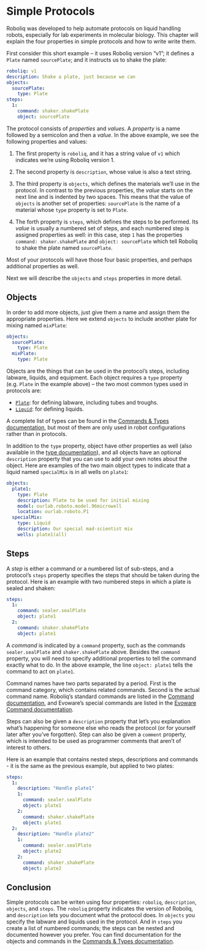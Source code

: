 # Simple Protocols

Roboliq was developed to help automate protocols on liquid handling robots,
especially for lab experiments in molecular biology.
This chapter will explain the four properties in simple protocols and how to write
write them.

First consider this short example -- it uses Roboliq version "v1"; it defines a `Plate` named `sourcePlate`; and it instructs us to shake the plate:

```yaml
roboliq: v1
description: Shake a plate, just because we can
objects:
  sourcePlate:
    type: Plate
steps:
  1:
    command: shaker.shakePlate
    object: sourcePlate
```

The protocol consists of *properties* and *values*.
A *property* is a name followed by a semicolon and then a *value*.
In the above example, we see the following properties and values:

1) The first property is `roboliq`, and it has a string value of `v1` which
  indicates we're using Roboliq version 1.

2) The second property is `description`, whose value is also a text string.

3) The third property is `objects`, which defines the materials we'll use in the
  protocol.  In contrast to the previous properties, the *value* starts on the
  next line and is indented by two spaces.  This means that the value of
  `objects` is another set of properties: `sourcePlate` is the name
  of a material whose `type` property is set to `Plate`.

4) The forth property is `steps`, which defines the steps to be performed.
  Its *value* is usually a numbered set of steps, and each numbered step
  is assigned properties as well: in this case, step `1` has the properties
  `command: shaker.shakePlate` and `object: sourcePlate` which tell Roboliq
  to shake the plate named `sourcePlate`.

Most of your protocols will have those four basic properties, and perhaps additional properties as well.

Next we will describe the `objects` and `steps` properties in more detail.

## Objects

In order to add more objects, just give them a name and assign them the appropriate properties.
Here we extend `objects` to include another plate for mixing named `mixPlate`:

```yaml
objects:
  sourcePlate:
    type: Plate
  mixPlate:
    type: Plate
```

Objects are the things that can be used in the protocol's steps, including
labware, liquids, and equipment.
Each object requires a `type` property (e.g. `Plate` in the
example above) -- the two most common types used in protocols are:

* [`Plate`](../protocol/commands.html#_Plate): for defining labware, including tubes and troughs.
* [`Liquid`](../protocol/commands.html#_Liquid): for defining liquids.

A complete list of types can be found in the
[Commands & Types documentation](../protocol/commands.html),
but most of them are only used in robot configurations rather than in protocols.

In addition to the `type` property, object have other properties as well
(also available in the [type documentation](../protocol/commands.html)), and
all objects have an optional `description` property that you can use to
add your own notes about the object.
Here are examples of the two main object types to indicate that a liquid named `specialMix` is in all wells on `plate1`:

```yaml
objects:
  plate1:
    type: Plate
    description: Plate to be used for initial mixing
    model: ourlab.roboto.model.96microwell
    location: ourlab.roboto.P1
  specialMix:
    type: Liquid
    description: Our special mad-scientist mix
    wells: plate1(all)
```


## Steps

A *step* is either a command or a numbered list of sub-steps, and a protocol's `steps` property specifies the steps that should be taken during the protocol.
Here is an example with two numbered steps in which a plate is sealed and shaken:

```yaml
steps:
  1:
    command: sealer.sealPlate
    object: plate1
  2:
    command: shaker.shakePlate
    object: plate1
```

A *command* is indicated by a `command` property, such as the commands `sealer.sealPlate`
and `shaker.shakePlate` above.
Besides the `command` property, you will need to specify additional properties
to tell the command exactly what to do.  In the above example, the line
`object: plate1` tells the command to act on `plate1`.

Command names have two parts separated by a period.  First is the command category, which contains related commands.  Second is the actual command name.  Roboliq's standard commands are listed in the [Command documentation](../protocol/commands.html), and Evoware's special commands are listed in the [Evoware Command documentation](../protocol/evowareCommands.html).

Steps can also be given a `description` property that let's you explanation what's happening for someone else who reads the protocol (or for yourself later after you've forgotten).  Step can also be given a `comment` property, which is intended to be used as programmer comments that aren't of interest to others.

Here is an example that contains nested steps, descriptions and commands - it is the same as the previous example, but applied to two plates:

```yaml
steps:
  1:
    description: "Handle plate1"
    1:
      command: sealer.sealPlate
      object: plate1
    2:
      command: shaker.shakePlate
      object: plate1
  2:
    description: "Handle plate2"
    1:
      command: sealer.sealPlate
      object: plate2
    2:
      command: shaker.shakePlate
      object: plate2
```

## Conclusion

Simple protocols can be writen using four properties: `roboliq`, `description`, `objects`, and `steps`.  The `roboliq` property indicates the version of Roboliq, and `description` lets you document what the protocol does.  In `objects` you specify the labware and liquids used in the protocol.  And in `steps` you create a list of numbered commands; the steps can be nested and documented however you prefer.  You can find documentation for the objects and commands in the [Commands & Types documentation](../protocol/commands.html).
